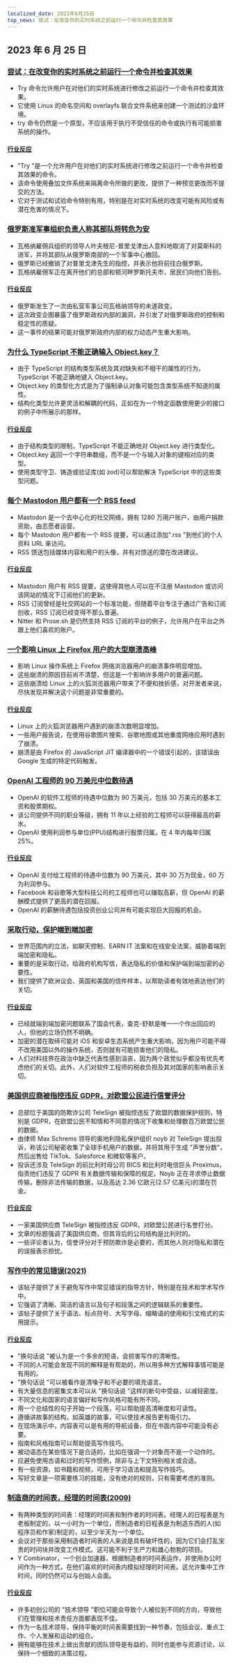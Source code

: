 ```yaml
---
localized_date: 2023年6月25日
top_news: 尝试：在改变你的实时系统之前运行一个命令并检查其效果
---
```




<CallToAction />

<Steps>

## 2023 年 6 月 25 日

### [尝试：在改变你的实时系统之前运行一个命令并检查其效果](https://github.com/binpash/try)

- Try 命令允许用户在对他们的实时系统进行修改之前运行一个命令并检查其效果。
- 它使用 Linux 的命名空间和 overlayfs 联合文件系统来创建一个测试的沙盒环境。
- try 命令仍然是一个原型，不应该用于执行不受信任的命令或执行有可能损害系统的操作。

#### [行业反应](http://news.ycombinator.com/item?id=36461102)

- "Try "是一个允许用户在对他们的实时系统进行修改之前运行一个命令并检查其效果的命令。
- 该命令使用叠加文件系统来隔离命令所做的更改，提供了一种预览更改而不提交的方法。
- 它对于测试和试验命令特别有用，特别是在对实时系统的改变可能有风险或有潜在危害的情况下。

### [俄罗斯准军事组织负责人称其部队将转危为安](https://www.nytimes.com/live/2023/06/24/world/russia-ukraine-news)

- 瓦格纳雇佣兵组织的领导人叶夫根尼-普里戈津出人意料地取消了对莫斯科的进军，并将其部队从俄罗斯南部的一个军事中心撤回。
- 俄罗斯已经撤销了对普里戈津先生的指控，并表示他将前往白俄罗斯。
- 瓦格纳雇佣军正在离开他们的总部和顿河畔罗斯托夫市，居民们向他们告别。

#### [行业反应](http://news.ycombinator.com/item?id=36460937)

- 俄罗斯发生了一次由私营军事公司瓦格纳领导的未遂政变。
- 这次政变企图暴露了俄罗斯政权内部的漏洞，并引发了对俄罗斯政府的控制和稳定性的质疑。
- 这一事件的结果可能对俄罗斯政府内部的权力动态产生重大影响。

### [为什么 TypeScript 不能正确输入 Object.key？](https://alexharri.com/blog/typescript-structural-typing)

- 由于 TypeScript 的结构类型系统及其对缺失和不相干的属性的行为，TypeScript 不能正确地键入 Object.key。
- Object.key 的类型化方式是为了强制承认对象可能包含类型系统不知道的属性。
- 结构化类型允许更灵活和解耦的代码，正如在为一个特定函数使用更少的接口的例子中所展示的那样。

#### [行业反应](http://news.ycombinator.com/item?id=36457557)

- 由于结构类型的限制，TypeScript 不能正确地对 Object.key 进行类型化。
- Object.key 返回一个字符串数组，而不是一个与输入对象的键相对应的类型。
- 使用类型守卫、铸造或验证库(如 zod)可以帮助解决 TypeScript 中的这些类型问题。

### [每个 Mastodon 用户都有一个 RSS feed](https://www.rssboard.org/news/211/every-mastodon-user-has-rss-feed)

- Mastodon 是一个去中心化的社交网络，拥有 1280 万用户账户，由用户捐款资助，由志愿者运营。
- 每个 Mastodon 用户都有一个 RSS 提要，可以通过添加".rss "到他们的个人资料 URL 来访问。
- RSS 馈送包括媒体内容和用户的头像，并有对馈送的潜在改进建议。

#### [行业反应](http://news.ycombinator.com/item?id=36461701)

- Mastodon 用户有 RSS 提要，这使得其他人可以在不注册 Mastodon 或访问该网站的情况下订阅他们的更新。
- RSS 订阅曾经是社交网站的一个标准功能，但随着平台专注于通过广告和订阅创收，RSS 订阅已经变得不那么普遍。
- Nitter 和 Prose.sh 是仍然支持 RSS 订阅的平台的例子，允许用户在平台之外跟上他们喜欢的账户。

### [一个影响 Linux 上 Firefox 用户的大型崩溃高峰](https://fosstodon.org/@gabrielesvelto/110592904713090347)

- 影响 Linux 操作系统上 Firefox 网络浏览器用户的崩溃事件明显增加。
- 这些崩溃的原因目前尚不清楚，但这是一个影响许多用户的普遍问题。
- 这些崩溃给 Linux 上的火狐浏览器用户带来了不便和挫折感，对开发者来说，尽快发现并解决这个问题是非常重要的。

#### [行业反应](http://news.ycombinator.com/item?id=36455627)

- Linux 上的火狐浏览器用户遇到的崩溃次数明显增加。
- 一些用户报告说，在使用谷歌图片搜索、谷歌地图或其他重度网络应用时遇到了崩溃。
- 崩溃是由 Firefox 的 JavaScript JIT 编译器中的一个错误引起的，该错误由 Google 生成的特定代码触发。

### [OpenAI 工程师的 90 万美元中位数待遇](https://www.levels.fyi/companies/openai/salaries/software-engineer)

- OpenAI 的软件工程师的待遇中位数为 90 万美元，包括 30 万美元的基本工资和股票期权。
- 该公司提供不同的职业等级，拥有 11 年以上经验的工程师可以获得最高的薪水。
- OpenAI 使用利润参与单位(PPU)结构进行股票归属，在 4 年内每年归属 25%。

#### [行业反应](http://news.ycombinator.com/item?id=36460082)

- OpenAI 支付给工程师的待遇中位数为 90 万美元，其中 30 万为现金，60 万为利润参与。
- Facebook 和谷歌等大型科技公司的工程师也可以赚取高薪，但 OpenAI 的薪酬模式提供了更高的潜在回报。
- OpenAI 的薪酬待遇包括投资创业公司并有可能实现巨大回报的机会。

### [采取行动，保护端到端加密](https://www.fsf.org/blogs/community/take-action-protect-end-to-end-encryption)

- 世界范围内的立法，如聊天控制、EARN IT 法案和在线安全法案，威胁着端到端加密和隐私。
- 重要的是采取行动，给政府机构写信，表达隐私的价值和保护端到端加密的必要性。
- 我们提供了欧洲议会、英国和美国的信件样本，以帮助读者有效地表达他们的关切。

#### [行业反应](http://news.ycombinator.com/item?id=36459055)

- 已经就端到端加密问题联系了国会代表，查克-舒默是唯一一个作出回应的人，但他的立场仍然不明确。
- 加密的潜在取缔可能对 iOS 和安卓生态系统产生重大影响，因为用户可能不得不改用美国以外的操作系统，否则就有可能损害他们的隐私。
- 人们对科技界在政治中缺乏代表性感到沮丧，因为两个政党似乎都没有优先考虑他们的关切。此外，人们对软件工程师的税收负担及其对国家的影响表示关切。

### [美国供应商被指控违反 GDPR，对欧盟公民进行信誉评分](https://www.theregister.com/2023/06/23/telesign_gdpr_complaint/)

- 总部位于美国的防欺诈公司 TeleSign 被指控违反了欧盟的数据保护规则，特别是 GDPR，在欧盟公民不知情和不同意的情况下收集和处理数百万欧盟公民的数据。
- 由律师 Max Schrems 领导的奥地利隐私保护组织 noyb 对 TeleSign 提出投诉，称该公司秘密收集了全球手机用户的数据，并将其用于生成 "声誉分数"，然后出售给 TikTok、Salesforce 和微软等客户。
- 投诉还涉及 TeleSign 的前比利时母公司 BICS 和比利时电信巨头 Proximus，指责他们违反了 GDPR 有关数据传输和保障的规定。Noyb 正在寻求停止数据传输，删除非法传输的数据，以及高达 2.36 亿欧元(2.57 亿美元)的潜在罚金。

#### [行业反应](http://news.ycombinator.com/item?id=36460243)

- 一家美国供应商 TeleSign 被指控违反 GDPR，对欧盟公民进行名誉打分。
- 文章的标题强调了美国供应商，但其背后的公司结构是比利时的。
- 一些评论者认为，信誉评分对于预防欺诈是必要的，而其他人则对隐私和潜在的误报表示担忧。

### [写作中的常见错误(2021)](https://www.cs.columbia.edu/~hgs/etc/writing-bugs.html)

- 该帖子提供了关于避免写作中常见错误的指导方针，特别是在技术和学术写作中。
- 它强调了清晰、简洁的语言以及句子和段落之间的逻辑联系的重要性。
- 该帖子提供了关于语法、标点符号、大写字母、缩略语的使用和引文格式的实用提示。

#### [行业反应](http://news.ycombinator.com/item?id=36457051)

- "换句话说 "被认为是一个多余的短语，会损害写作的清晰性。
- 不同的人可能会发现不同的解释是有帮助的，所以用多种方式解释事情可能是有用的。
- "换句话说 "可以被看作是清嗓子和不必要的填充语言。
- 有大量信息的密集文本可以从 "换句话说 "这样的断句中受益，以减轻密度。
- 不同文化和国家的语言偏好和写作风格可能有所不同。
- 用一个总结性的句子开始一个段落，可以帮助提高清晰度和可读性。
- 遵循讲故事的结构，如英雄的故事，可以使技术报告更有吸引力。
- 在现场演示中，内容表可以是有用的导航设备，但在书面内容中可能没有必要。
- 指南和风格指南可以帮助提高写作技巧。
- 被动语态在某些情况下是合适的，比如在强调一个对象而不是一个动作时。
- 应避免使用古语和过时的写作惯例，除非与上下文特别相关或合适。
- 有一些资源，如书籍和视频，可用于学习语法和提高写作技巧。
- 写好文章是一项需要练习的技能，没有绝对的规则，只有需要考虑的准则。

### [制造商的时间表，经理的时间表(2009)](http://www.paulgraham.com/makersschedule.html)

- 有两种类型的时间表：经理的时间表和制作者的时间表。经理人的日程表是为老板制定的，以一小时为一个单位，而制造者的日程表是为制造东西的人(如程序员和作家)制定的，以至少半天为一个单位。
- 会议对于那些采用制造者时间表的人来说是具有破坏性的，因为它们会打乱宝贵的时间块并改变工作模式。这可能不利于生产力和雄心勃勃的项目。
- Y Combinator，一个创业加速器，根据制造者的时间表运作，并使用办公时间作为一种方式，在他们喜欢的时间表内模拟经理的时间表。这允许集中工作时间，同时仍然可以与创始人会面。

#### [行业反应](http://news.ycombinator.com/item?id=36455843)

- 许多初创公司的 "技术领导 "职位可能会导致个人被拉到不同的方向，导致他们在管理和技术责任方面都表现不佳。
- 作为一名技术领导，保持平衡的时间表需要找到一种节奏，包括会议、重点工作、个人发展和运动的组合。
- 拥有能够在技术上做出贡献的团队领导是有益的，同时也能参与资源讨论，以保持一个细致的决策过程。

</Steps>
